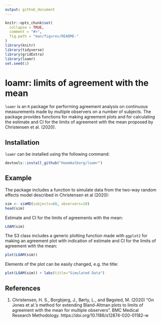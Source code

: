 ```yaml
---
output: github_document
---
```


<!-- README.md is generated from README.Rmd. Please edit that file -->

```r
knitr::opts_chunk$set(
  collapse = TRUE,
  comment = "#>",
  fig.path = "man/figures/README-"
)
library(knitr)
library(tidyverse)
library(gridExtra)
library(loamr)
set.seed(1)
```

# loamr: limits of agreement with the mean
`loamr` is an `R` package for performing agreement analysis on continuous measurements made by multiple observers on a number of subjects. The package provides functions for making agreement plots and for calculating the estimate and CI for the limits of agreement with the mean proposed by Christensen et al. (2020). 


## Installation
`loamr` can be installed using the following command:
```r
devtools::install_github("HaemAalborg/loamr")
```

## Example
The package includes a function to simulate data from the two-way random effects model
described in Christensen et al (2020):

```r
sim <- simMD(subjects=80, observers=10)
head(sim)
```
Estimate and CI for the limits of agreements with the mean:
```r
LOAM(sim)
```

The S3 class includes a generic plotting function made with `ggplot2` for making an 
agreement plot with indication of estimate and CI for the limits of agreement with the mean:
```r
plot(LOAM(sim))
```

Elements of the plot can be easily changed, e.g. the title:
```r
plot(LOAM(sim)) + labs(title="Simulated Data")
```


## References

1. Christensen, H. S., Borgbjerg, J., Børty, L., and Bøgsted, M. (2020) 
"On Jones et al.'s method for extending Bland-Altman plots to limits of agreement with the mean for 
multiple observers". BMC Medical Research Methodology. https://doi.org/10.1186/s12874-020-01182-w











